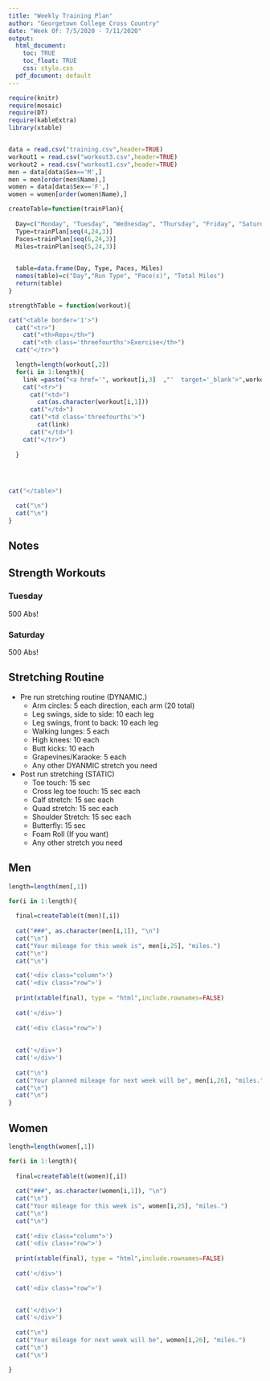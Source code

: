 ```yaml
---
title: "Weekly Training Plan"
author: "Georgetown College Cross Country"
date: "Week Of: 7/5/2020 - 7/11/2020"
output:
  html_document:
    toc: TRUE
    toc_float: TRUE
    css: style.css
  pdf_document: default
---
```



```r
require(knitr)
require(mosaic)
require(DT)
require(kableExtra)
library(xtable)


data = read.csv("training.csv",header=TRUE)
workout1 = read.csv("workout3.csv",header=TRUE)
workout2 = read.csv("workout1.csv",header=TRUE)
men = data[data$Sex=='M',]
men = men[order(men$Name),]
women = data[data$Sex=='F',]
women = women[order(women$Name),]

createTable=function(trainPlan){
  
  Day=c("Monday", "Tuesday", "Wednesday", "Thursday", "Friday", "Saturday", "Sunday")
  Type=trainPlan[seq(4,24,3)]
  Paces=trainPlan[seq(6,24,3)]
  Miles=trainPlan[seq(5,24,3)]
  

  table=data.frame(Day, Type, Paces, Miles) 
  names(table)=c("Day","Run Type", "Pace(s)", "Total Miles")
  return(table)
}

strengthTable = function(workout){

cat("<table border='1'>")
  cat("<tr>")
    cat("<th>Reps</th>")
    cat("<th class='threefourths'>Exercise</th>")
  cat("</tr>")

  length=length(workout[,2])
  for(i in 1:length){
    link =paste("<a href='", workout[i,3]  ,"'  target='_blank'>",workout[i,2]  ,"</a>")
    cat("<tr>")
      cat("<td>")
        cat(as.character(workout[i,1]))
      cat("</td>")
      cat("<td class='threefourths'>")
        cat(link)
      cat("</td>")
    cat("</tr>")
    
  }
  


  
cat("</table>")

  cat("\n")
  cat("\n")
}

```

## Notes


## Strength Workouts


### Tuesday

500 Abs!

### Saturday

500 Abs!

## Stretching Routine 

- Pre run stretching routine (DYNAMIC.)
  - Arm circles: 5 each direction, each arm (20 total)
  - Leg swings, side to side: 10 each leg
  - Leg swings, front to back: 10 each leg
  - Walking lunges: 5 each
  - High knees: 10 each 
  - Butt kicks: 10 each
  - Grapevines/Karaoke: 5 each
  - Any other DYANMIC stretch you need
  
- Post run stretching (STATIC)
  - Toe touch: 15 sec
  - Cross leg toe touch: 15 sec each
  - Calf stretch: 15 sec each
  - Quad stretch: 15 sec each
  - Shoulder Stretch: 15 sec each
  - Butterfly: 15 sec
  - Foam Roll (If you want)
  - Any other stretch you need
  

## Men

```r

length=length(men[,1])

for(i in 1:length){
  
  final=createTable(t(men)[,i])
  
  cat("###", as.character(men[i,1]), "\n")
  cat("\n")
  cat("Your mileage for this week is", men[i,25], "miles.")
  cat("\n")
  cat("\n")

  cat('<div class="column">')
  cat('<div class="row">')
  
  print(xtable(final), type = "html",include.rownames=FALSE)
  
  cat('</div>')
  
  cat('<div class="row">')
  
  
  cat('</div>')
  cat('</div>')
 
  cat("\n")
  cat("Your planned mileage for next week will be", men[i,26], "miles.")
  cat("\n")
  cat("\n")
}

```




## Women

```r



length=length(women[,1])

for(i in 1:length){
  
  final=createTable(t(women)[,i])
  
  cat("###", as.character(women[i,1]), "\n")
  cat("\n")
  cat("Your mileage for this week is", women[i,25], "miles.")
  cat("\n")
  cat("\n")
  
  cat('<div class="column">')
  cat('<div class="row">')
  
  print(xtable(final), type = "html",include.rownames=FALSE)
  
  cat('</div>')

  cat('<div class="row">')
  

  cat('</div>')
  cat('</div>')
  
  cat("\n")
  cat("Your mileage for next week will be", women[i,26], "miles.")
  cat("\n")
  cat("\n")

}

```




